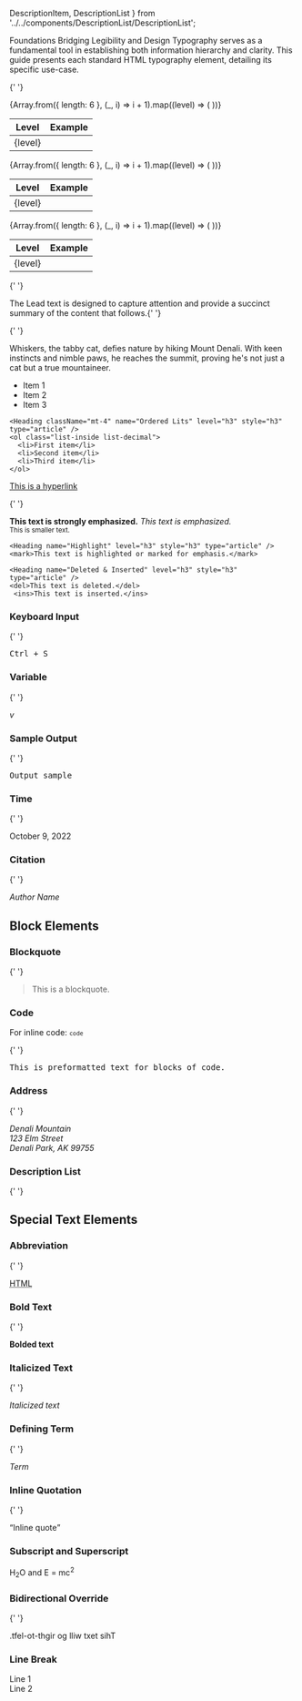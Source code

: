   DescriptionItem,
  DescriptionList
} from '../../components/DescriptionList/DescriptionList';


<Meta title="Foundations/Typography" />

<Unstyled>
  <Subheading>Foundations</Subheading>
  <Heading name="Typography" level="h1" style="h1" type="article" />
  <Lead>Bridging Legibility and Design</Lead>
  Typography serves as a fundamental tool in establishing both information hierarchy and clarity. This guide presents each standard HTML typography element, detailing its specific use-case.

{' '}

<div class="flex items-center gap-2">
  <Heading name="Heading" level="h2" style="h2" type="article" />
</div>

<div className="mb-8 rounded p-4 canvas-alt">

  <Heading
    name="Type: App (Default)"
    level="h2"
    style="h2"
    type="app"
  />
  <table className="mt-8 min-w-full">
    <thead>
      <tr>
        <th className="w-24 text-left">Level</th>
        <th className="text-left">Example</th>
      </tr>
    </thead>
    <tbody>
      {Array.from({ length: 6 }, (_, i) => i + 1).map((level) => (
        <tr key={`app-${level}`}>
          <td>{level}</td>
          <td>
            <Heading
              name="Heading"
              level={`h${level}`}
              style={`h${level}`}
              type="app"
            />
          </td>
        </tr>
      ))}
    </tbody>
  </table>
</div>

<div className="mb-8 rounded p-4 canvas-alt">
  <Heading name="Type Display" level="h2" style="h2" type="display" />
  <table className="mt-8 min-w-full">
    <thead>
      <tr>
        <th className="w-24 text-left">Level</th>
        <th className="text-left">Example</th>
      </tr>
    </thead>
    <tbody>
      {Array.from({ length: 6 }, (_, i) => i + 1).map((level) => (
        <tr key={`display-${level}`}>
          <td>{level}</td>
          <td class="max-w-full">
            <Heading
              name="Display"
              level={`h${level}`}
              style={`h${level}`}
              type="display"
            />
          </td>
        </tr>
      ))}
    </tbody>
  </table>
</div>

<div className="mb-8 rounded p-4 canvas-alt">
  <Heading name="Article" level="h3" style="h3" type="article" />
  <table className="mt-8 min-w-full">
    <thead>
      <tr>
        <th className="w-24 text-left">Level</th>
        <th className="text-left">Example</th>
      </tr>
    </thead>
    <tbody>
      {Array.from({ length: 6 }, (_, i) => i + 1).map((level) => (
        <tr key={`article-${level}`}>
          <td>{level}</td>
          <td>
            <Heading
              name="Heading"
              level={`h${level}`}
              style={`h${level}`}
              type="article"
            />
          </td>
        </tr>
      ))}
    </tbody>
  </table>
</div>

{' '}

<div class="flex items-center gap-2">
  <Heading name="Lead" level="h2" style="h2" type="article" />
</div>
<div class="p-8 canvas-alt">
  <Lead>
    The Lead text is designed to capture attention and provide a succinct
    summary of the content that follows.{' '}
  </Lead>
</div>

{' '}

<div class="flex items-center gap-2">
  <Heading name="Paragraph" level="h2" style="h2" type="article" />
</div>
<div class="p-8 canvas-alt">
  <Paragraph>
    Whiskers, the tabby cat, defies nature by hiking Mount Denali. With keen
    instincts and nimble paws, he reaches the summit, proving he's not just a
    cat but a true mountaineer.
  </Paragraph>
</div>

 <div class="flex items-center gap-2">
    <Heading name="Lists" level="h2" style="h2" type="article" />
  </div>
  <div class="canvas-alt p-8">
    <Heading name="Unordered List" level="h3" style="h3" type="article" />
    <ul class="list-inside list-disc">
      <li>Item 1</li>
      <li>Item 2</li>
      <li>Item 3</li>
    </ul>

    <Heading className="mt-4" name="Ordered Lits" level="h3" style="h3" type="article" />
    <ol class="list-inside list-decimal">
      <li>First item</li>
      <li>Second item</li>
      <li>Third item</li>
    </ol>

  </div>

<div class="flex items-center gap-2">
  <Heading name="Link" level="h2" style="h2" type="article" />
</div>
<div class="p-8 canvas-alt">
  <a href="#">This is a hyperlink</a>
</div>

{' '}

<div class="flex items-center gap-2">
  <Heading name="Strong & Emphasis" level="h2" style="h2" type="article" />
</div>
<div class="p-8 canvas-alt">
  <strong>This text is strongly emphasized.</strong>
  <em>This text is emphasized.</em>
</div>

  <div class="flex items-center gap-2">
    <Heading name="Inline Text Element" level="h2" style="h2" type="article" />
  </div>
  <div class="canvas-alt p-8">
    <Heading name="Small Text" level="h3" style="h3" type="article" />
    <small>This is smaller text.</small>

    <Heading name="Highlight" level="h3" style="h3" type="article" />
    <mark>This text is highlighted or marked for emphasis.</mark>

    <Heading name="Deleted & Inserted" level="h3" style="h3" type="article" />
    <del>This text is deleted.</del>
     <ins>This text is inserted.</ins>

  </div>

###

### Keyboard Input

{' '}

<kbd>Ctrl + S</kbd>

### Variable

{' '}

<var>v</var>

### Sample Output

{' '}

<samp>Output sample</samp>

### Time

{' '}

<time dateTime="2022-10-09">October 9, 2022</time>

### Citation

{' '}

<cite>Author Name</cite>

## Block Elements <a name="block-elements"></a>

### Blockquote

{' '}

<blockquote>This is a blockquote.</blockquote>

### Code

For inline code: <code>`code`</code>

{' '}

<pre>This is preformatted text for blocks of code.</pre>

### Address

{' '}

<address>
  Denali Mountain
  <br />
  123 Elm Street
  <br />
  Denali Park, AK 99755
</address>

### Description List

{' '}

<DescriptionList>
  <DescriptionItem term="Term 1" description="Description for Term 1" />
  <DescriptionItem term="Term 2" description="Description for Term 2" />
</DescriptionList>

## Special Text Elements <a name="special-text-elements"></a>

### Abbreviation

{' '}

<abbr title="Hypertext Markup Language">HTML</abbr>

### Bold Text

{' '}

<b>Bolded text</b>

### Italicized Text

{' '}

<i>Italicized text</i>

### Defining Term

{' '}

<dfn>Term</dfn>

### Inline Quotation

{' '}

<q>Inline quote</q>

### Subscript and Superscript

H<sub>2</sub>O and E = mc<sup>2</sup>

### Bidirectional Override

{' '}

<bdo dir="rtl">This text will go right-to-left.</bdo>

### Line Break

Line 1<br/>Line 2

</Unstyled>
